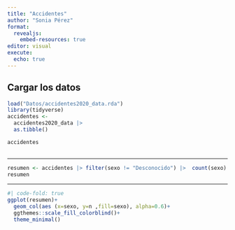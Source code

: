 ---
title: "Accidentes"
author: "Sonia Pérez"
format: 
  revealjs:
    embed-resources: true
editor: visual
execute: 
  echo: true
---

## Cargar los datos

```{r}
load("Datos/accidentes2020_data.rda")
library(tidyverse)
accidentes <- 
  accidentes2020_data |> 
  as.tibble()

accidentes
  
```

------------------------------------------------------------------------

```{r}
resumen <- accidentes |> filter(sexo != "Desconocido") |>  count(sexo)
resumen
```

------------------------------------------------------------------------

```{r}
#| code-fold: true
ggplot(resumen)+
  geom_col(aes (x=sexo, y=n ,fill=sexo), alpha=0.6)+
  ggthemes::scale_fill_colorblind()+
  theme_minimal()
```
